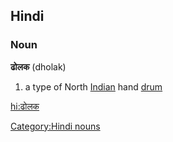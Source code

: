 ==Hindi==
===Noun===
'''ढोलक''' (dholak)
#a type of North [[Indian]] hand [[drum]]
[[Category:Hindi nouns]]
[[hi:ढोलक]]